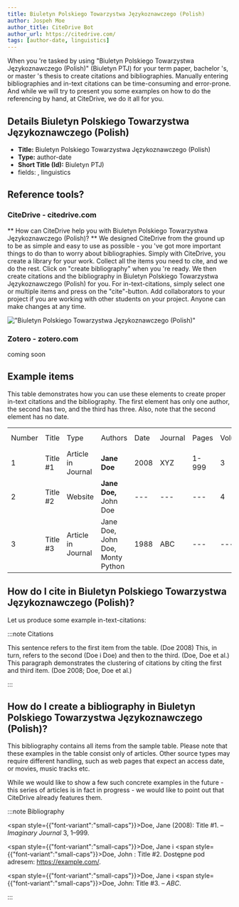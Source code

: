 ```yaml
---
title: Biuletyn Polskiego Towarzystwa Językoznawczego (Polish)
author: Jospeh Moe
author_title: CiteDrive Bot
author_url: https://citedrive.com/
tags: [author-date, linguistics]
---
```


When you 're tasked by using "Biuletyn Polskiego Towarzystwa Językoznawczego (Polish)" (Biuletyn PTJ) for your term paper, bachelor 's, or master 's thesis to create citations and bibliographies.
Manually entering bibliographies and in-text citations can be time-consuming and error-prone. And while we will try to present you some examples on how to do the referencing by hand, at CiteDrive, we do it all for you.

## Details  Biuletyn Polskiego Towarzystwa Językoznawczego (Polish)
* **Title:** Biuletyn Polskiego Towarzystwa Językoznawczego (Polish)
* **Type:** author-date
* **Short Title (Id):** Biuletyn PTJ)
* fields: , linguistics

## Reference tools?
### CiteDrive - citedrive.com
** How can CiteDrive help you with Biuletyn Polskiego Towarzystwa Językoznawczego (Polish)? **
We designed CiteDrive from the ground up to be as simple and easy to use as possible - you 've got more important things to do than to worry about bibliographies. Simply with CiteDrive, you create a library for your work. Collect all the items you need to cite, and we do the rest. Click on "create bibliography" when you 're ready. We then create citations and the bibliography in Biuletyn Polskiego Towarzystwa Językoznawczego (Polish) for you. For in-text-citations, simply select one or multiple items and press on the "cite"-button. Add collaborators to your project if you are working with other students on your project. Anyone can make changes at any time.


!["Biuletyn Polskiego Towarzystwa Językoznawczego (Polish)"](images/biuletyn-polskiego-towarzystwa-jezykoznawczego-polish.svg "Choose Biuletyn Polskiego Towarzystwa Językoznawczego (Polish) in the CiteDrive App")

### Zotero - zotero.com

coming soon

## Example items

This table demonstrates how you can use these elements to create proper in-text citations and the bibliography. The first element has only one author, the second has two, and the third has three. Also, note that the second element has no date.


<table>
  <tr>
   <td>Number
   </td>
   <td>Title
   </td>
   <td>Type
   </td>
   <td>Authors
   </td>
   <td>Date
   </td>
   <td>Journal
   </td>
   <td>Pages
   </td>
   <td>Volume
   </td>
   <td>Issue
   </td>
   <td>Access Date
   </td>
  </tr>
  <tr>
   <td>1
   </td>
   <td>Title #1
   </td>
   <td>Article in Journal
   </td>
   <td><strong>Jane Doe</strong>
   </td>
   <td>2008
   </td>
   <td>XYZ
   </td>
   <td>1-999
   </td>
   <td>3
   </td>
   <td>2
   </td>
   <td>--
   </td>
  </tr>
  <tr>
   <td>
2
   </td>
   <td>Title #2
   </td>
   <td>Website
   </td>
   <td><strong>Jane Doe, </strong>John Doe
   </td>
   <td>---
   </td>
   <td>---
   </td>
   <td>---
   </td>
   <td>4
   </td>
   <td>---
   </td>
   <td>2020-05-01
   </td>
  </tr>
  <tr>
   <td>3
   </td>
   <td>Title #3
   </td>
   <td>Article in Journal
   </td>
   <td>Jane Doe, John Doe, Monty Python
   </td>
   <td>1988
   </td>
   <td>ABC
   </td>
   <td>---
   </td>
   <td>---
   </td>
   <td>16
   </td>
   <td>---
   </td>
  </tr>
</table>



## How do I cite in  Biuletyn Polskiego Towarzystwa Językoznawczego (Polish)?

Let us produce some example in-text-citations:

:::note Citations


This sentence refers to the first item from the table. (Doe 2008) This, in turn, refers to the second (Doe i Doe)
and then to the third.  (Doe, Doe et al.)
This paragraph demonstrates the clustering of citations by citing the first and third item. (Doe 2008; Doe, Doe et al.)

:::

## How do I create a bibliography in Biuletyn Polskiego Towarzystwa Językoznawczego (Polish)?

This bibliography contains all items from the sample table. Please note that these examples in the table consist only of articles. Other source types may require different handling, such as web pages that expect an access date, or movies, music tracks etc.

While we would like to show a few such concrete examples in the future - this series of articles is in fact in progress - we would like to point out that CiteDrive already features them.

:::note Bibliography

<span style={{"font-variant":"small-caps"}}>Doe</span>, Jane (2008): Title #1.  – <i>Imaginary Journal</i> 3, 1–999.

<span style={{"font-variant":"small-caps"}}>Doe</span>, Jane i <span style={{"font-variant":"small-caps"}}>Doe</span>, John : Title #2. Dostępne pod adresem: https://example.com/.

<span style={{"font-variant":"small-caps"}}>Doe</span>, Jane i <span style={{"font-variant":"small-caps"}}>Doe</span>, John: Title #3.  – <i>ABC</i>.



:::


        